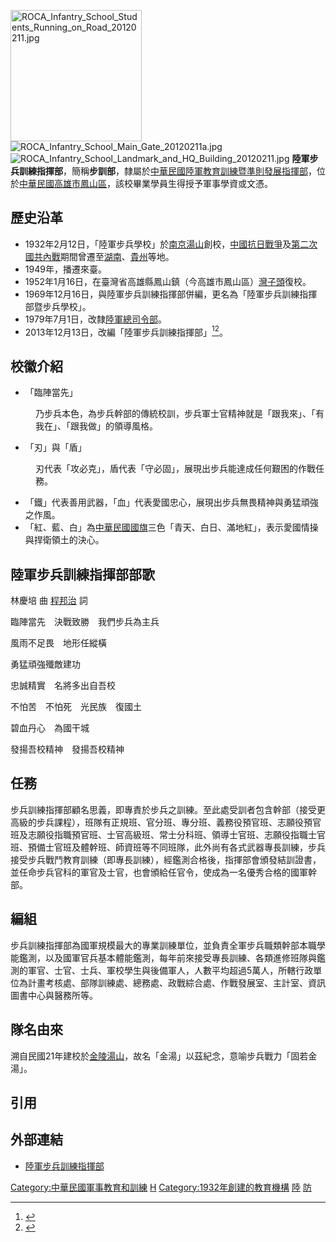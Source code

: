 {{Infobox Military Unit
| unit_name          = 陸軍步兵訓練指揮部
| image              = [[File:Rocarmy_infantry_school.png|150px]]
| caption            = 陸軍步兵訓練指揮部部徽
| dates              = 1932年2月12日－現今
| country            = {{ROC}}
| branch             = {{ROCA}}
| type               = 指揮部
| role               = 兵科訓練
| command_structure  = [[陸軍教育訓練暨準則發展指揮部|陸軍教育訓練暨準則發展指揮部]]
| garrison           = [[高雄市|高雄市]][[鳳山區|鳳山區]]鳳頂路1000號
| nickname           = 金湯部隊
| motto              = 臨陣當先
| themesong          = 陸軍步兵訓練指揮部部歌
| current_commander  =[[File:ROCA_Major_General's_Flag.svg|border]] [[黃先任|黃先任]] 陸軍少將
| notable_commanders = [[蔣中正|蔣中正]]
}}
[[File:ROCA_Infantry_School_Students_Running_on_Road_20120211.jpg|210px]]
[[File:ROCA_Infantry_School_Main_Gate_20120211a.jpg|thumb]]
[[File:ROCA_Infantry_School_Landmark_and_HQ_Building_20120211.jpg|thumb]]
'''陸軍步兵訓練指揮部'''，簡稱'''步訓部'''，隸屬於[[中華民國|中華民國]][[中華民國陸軍|陸軍]][[陸軍教育訓練暨準則發展指揮部|教育訓練暨準則發展指揮部]]，位於[[中華民國|中華民國]][[高雄市|高雄市]][[鳳山區|鳳山區]]，該校畢業學員生得授予軍事學資或文憑。

== 歷史沿革 ==
*1932年2月12日，「陸軍步兵學校」於[[南京|南京]][[湯山|湯山]]創校，[[中國抗日戰爭|中國抗日戰爭]]及[[第二次國共內戰|第二次國共內戰]]期間曾遷至[[湖南|湖南]]、[[貴州|貴州]]等地。
*1949年，播遷來臺。
*1952年1月16日，在臺灣省高雄縣鳳山鎮（今高雄市鳳山區）[[灣子頭|灣子頭]]復校。
*1969年12月16日，與陸軍步兵訓練指揮部併編，更名為「陸軍步兵訓練指揮部暨步兵學校」。
*1979年7月1日，改隸[[陸軍總司令部|陸軍總司令部]]。
*2013年12月13日，改編「陸軍步兵訓練指揮部」<ref name="上校">{{cite web | url = http://www.appledaily.com.tw/realtimenews/article/new/20131021/278473/ | title = 軍事教育條例修正　9少將降編為9上校 | date = 2013年10月21日 | author = 王烱華 | coauthor = 趙元彬（攝） | location = 臺北 | publisher = [[蘋果日報_(台灣)|蘋果日報]] | work =  | access-date = 2014年5月8日 | archive-date = 2017年10月5日 | archive-url = https://web.archive.org/web/20171005051041/http://www.appledaily.com.tw/realtimenews/article/new/20131021/278473/ }}</ref><ref name="兵監學校">{{cite news| url =http://news.gpwb.gov.tw/news.aspx?ydn=026dTHGgTRNpmRFEgxcbfcCSN9Fhd8KFbqLRgMWauV9VlNiNiKzQVc0%2BLOQQsYOkROAlU6yluBLn0Q03Ia0gD71GRCdxhgPGvpwkajCy84Q%3D| title =兵監學校組織調整 精進部隊戰力| date =2014-04-02| author =張立臻| coauthors =阮正霖| location =臺北| publisher =[[青年日報|青年日報]]社| work =軍事新聞通訊社}}{{dead link|date=2018年2月 |bot=InternetArchiveBot |fix-attempted=yes }}</ref>。

== 校徽介紹 ==
*「臨陣當先」
:乃步兵本色，為步兵幹部的傳統校訓，步兵軍士官精神就是「跟我來」、「有我在」、「跟我做」的領導風格。
*「刃」與「盾」
:刃代表「攻必克」，盾代表「守必固」，展現出步兵能達成任何艱困的作戰任務。
*「鐵」代表善用武器，「血」代表愛國忠心，展現出步兵無畏精神與勇猛頑強之作風。
*「紅、藍、白」為[[中華民國國旗|中華民國國旗]]三色「青天、白日、滿地紅」，表示愛國情操與捍衛領土的決心。

== 陸軍步兵訓練指揮部部歌 ==
林慶培 曲      [[程邦治|程邦治]] 詞

臨陣當先　決戰致勝　我們步兵為主兵

風雨不足畏　地形任縱橫

勇猛頑強殲敵建功

忠誠精實　名將多出自吾校

不怕苦　不怕死　光民族　復國土

碧血丹心　為國干城

發揚吾校精神　發揚吾校精神

== 任務 ==
步兵訓練指揮部顧名思義，即專責於步兵之訓練。至此處受訓者包含幹部（接受更高級的步兵課程），班隊有正規班、官分班、專分班、義務役預官班、志願役預官班及志願役指職預官班、士官高級班、常士分科班、領導士官班、志願役指職士官班、預備士官班及體幹班、師資班等不同班隊，此外尚有各式武器專長訓練，步兵接受步兵戰鬥教育訓練（即專長訓練），經鑑測合格後，指揮部會頒發結訓證書，並任命步兵官科的軍官及士官，也會頒給任官令，使成為一名優秀合格的國軍幹部。

== 編組 ==
步兵訓練指揮部為國軍規模最大的專業訓練單位，並負責全軍步兵職類幹部本職學能鑑測，以及國軍官兵基本體能鑑測，每年前來接受專長訓練、各類進修班隊與鑑測的軍官、士官、士兵、軍校學生與後備軍人，人數平均超過5萬人，所轄行政單位為計畫考核處、部隊訓練處、總務處、政戰綜合處、作戰發展室、主計室、資訊圖書中心與醫務所等。

== 隊名由來 ==
溯自民國21年建校於[[金陵|金陵]][[湯山|湯山]]，故名「金湯」以茲紀念，意喻步兵戰力「固若金湯」。

== 引用 ==
{{reflist}}

== 外部連結 ==
{{Commonscat|ROCA Infantry School}}
* [https://web.archive.org/web/20140811022809/http://army.mnd.gov.tw/Publish.aspx?cnid=1806 陸軍步兵訓練指揮部]

{{中華民國軍事}}
{{中華民國陸軍}}

[[Category:中華民國軍事教育和訓練|Category:中華民國軍事教育和訓練]]
[[Category:中華民國陸軍|H]]
[[Category:1932年創建的教育機構|Category:1932年創建的教育機構]]
[[Category:中華民國的司令部與指揮部|陸]]
[[Category:高雄市鳳山區的政府機關|防]]